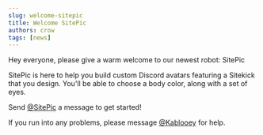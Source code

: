 ```yaml
---
slug: welcome-sitepic
title: Welcome SitePic
authors: crow
tags: [news]
---
```


Hey everyone, please give a warm welcome to our newest robot: SitePic

SitePic is here to help you build custom Discord avatars featuring a Sitekick that you design. You'll be able to choose a body color, along with a set of eyes.

Send [@SitePic](https://discord.com/channels/@me/769179649644691457) a message to get started!

If you run into any problems, please message [@Kablooey](https://discord.com/channels/@me/653394550580183050) for help.